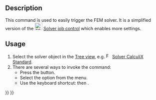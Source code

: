 <languages/>

{{Docnav
|[[FEM_SolverControl|Solver job control]]
|[[FEM_ResultsPurge|Purge results]]
|[[FEM_Workbench|FEM]]
|IconL=FEM_SolverControl.svg
|IconR=FEM_ResultsPurge.svg
|IconC=Workbench_FEM.svg
}}

{{GuiCommand
|Name=FEM SolverRun
|MenuLocation=Solve → Run solver calculations
|Workbenches=[[FEM_Workbench|FEM]]
|Shortcut={{KEY|S}} {{KEY|R}}
|SeeAlso=[[FEM_SolverControl|FEM Solver job control]]
}}

==Description==

This command is used to easily trigger the FEM solver. It is a simplified version of the [[Image:FEM_SolverControl.svg|24px]] [[FEM_SolverControl|Solver job control]] which enables more settings.

==Usage==

# Select the solver object in the [[Tree_view|Tree view]], e.g. [[Image:FEM_SolverCalculixCcxtools.svg|16px]] [[FEM_SolverCalculixCcxtools|Solver CalculiX Standard]].
# There are several ways to invoke the command:
#* Press the {{Button|[[Image:FEM_SolverRun.svg|16px]] [[FEM_SolverRun|Run solver calculations]]}} button.
#* Select the {{MenuCommand|Solve → [[Image:FEM_SolverRun.svg|16px]] Run solver calculations}} option from the menu.
#* Use the keyboard shortcut: {{KEY|S}} then {{KEY|R}}.

{{Docnav
|[[FEM_SolverControl|Solver job control]]
|[[FEM_ResultsPurge|Purge results]]
|[[FEM_Workbench|FEM]]
|IconL=FEM_SolverControl.svg
|IconR=FEM_ResultsPurge.svg
|IconC=Workbench_FEM.svg
}}

{{FEM Tools navi{{#translation:}}}}
{{Userdocnavi{{#translation:}}}}